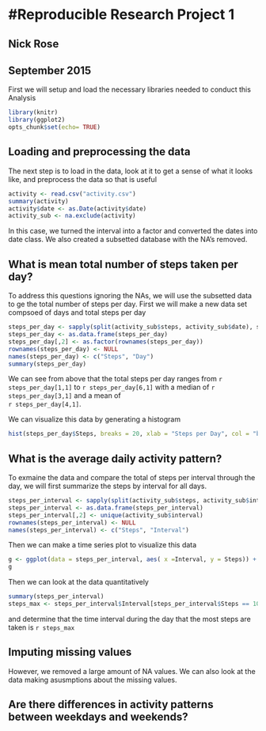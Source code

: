 #Reproducible Research Project 1
================================
## Nick Rose
## September 2015



First we will setup and load the necessary libraries needed to conduct this 
Analysis
```r
library(knitr)
library(ggplot2)
opts_chunk$set(echo= TRUE)
```

## Loading and preprocessing the data
The next step is to load in the data, look at it to get a sense of what it
looks like, and preprocess the data so that is useful
```r
activity <- read.csv("activity.csv")
summary(activity)
activity$date <- as.Date(activity$date)
activity_sub <- na.exclude(activity)
```
In this case, we turned the interval into a factor and converted the dates into date class. We also created a subsetted database with the NA's removed.

## What is mean total number of steps taken per day?
To address this questions ignoring the NAs, we will use the subsetted data to
ge the total number of steps per day. First we will make a new data set compsoed of days and total steps per day
```r
steps_per_day <- sapply(split(activity_sub$steps, activity_sub$date), sum)
steps_per_day <- as.data.frame(steps_per_day)
steps_per_day[,2] <- as.factor(rownames(steps_per_day))
rownames(steps_per_day) <- NULL
names(steps_per_day) <- c("Steps", "Day")
summary(steps_per_day)
```

We can see from above that the total steps per day ranges from `r steps_per_day[1,1]` to `r steps_per_day[6,1]` with a median of `r steps_per_day[3,1]` and a mean of   
`r steps_per_day[4,1]`.

We can visualize this data by generating a histogram
```r
hist(steps_per_day$Steps, breaks = 20, xlab = "Steps per Day", col = "blue")
```

## What is the average daily activity pattern?
To exmaine the data and compare the total of steps per interval through the day, we will first summarize the steps by interval for all days. 

```r
steps_per_interval <- sapply(split(activity_sub$steps, activity_sub$interval), sum)
steps_per_interval <- as.data.frame(steps_per_interval)
steps_per_interval[,2] <- unique(activity_sub$interval)
rownames(steps_per_interval) <- NULL
names(steps_per_interval) <- c("Steps", "Interval")
```

Then we can make a time series plot to visualize this data
```r
g <- ggplot(data = steps_per_interval, aes( x =Interval, y = Steps)) + geom_line()
g
```

Then we can look at the data quantitatively 
```r
summary(steps_per_interval)
steps_max <- steps_per_interval$Interval[steps_per_interval$Steps == 10927]
```
and determine that the time interval during the day that the most steps are taken is `r steps_max`


## Imputing missing values
However, we removed a large amount of NA values. We can also look at the data
making asusmptions about the missing values. 





## Are there differences in activity patterns between weekdays and weekends?
